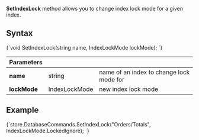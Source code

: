 
**SetIndexLock** method allows you to change index lock mode for a given index.

## Syntax

<TabItem value="change_index_lock_1" label="change_index_lock_1">
<CodeBlock language="csharp">
{`void SetIndexLock(string name, IndexLockMode lockMode);
`}
</CodeBlock>
</TabItem>

| Parameters | | |
| ------------- | ------------- | ----- |
| **name** | string | name of an index to change lock mode for |
| **lockMode** | IndexLockMode | new index lock mode |

## Example

<TabItem value="change_index_lock_2" label="change_index_lock_2">
<CodeBlock language="csharp">
{`store.DatabaseCommands.SetIndexLock("Orders/Totals", IndexLockMode.LockedIgnore);
`}
</CodeBlock>
</TabItem>


